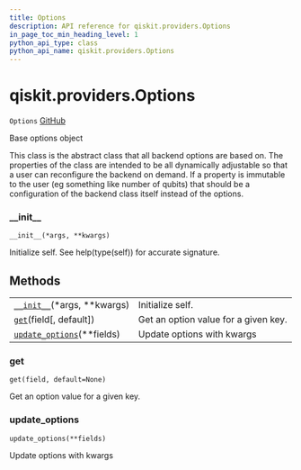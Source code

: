 ```yaml
---
title: Options
description: API reference for qiskit.providers.Options
in_page_toc_min_heading_level: 1
python_api_type: class
python_api_name: qiskit.providers.Options
---
```


<span id="qiskit-providers-options" />

# qiskit.providers.Options

<span id="qiskit.providers.Options" />

`Options` [GitHub](https://github.com/qiskit/qiskit/tree/stable/0.16/qiskit/providers/options.py "view source code")

Base options object

This class is the abstract class that all backend options are based on. The properties of the class are intended to be all dynamically adjustable so that a user can reconfigure the backend on demand. If a property is immutable to the user (eg something like number of qubits) that should be a configuration of the backend class itself instead of the options.

### \_\_init\_\_

<span id="qiskit.providers.Options.__init__" />

`__init__(*args, **kwargs)`

Initialize self. See help(type(self)) for accurate signature.

## Methods

|                                                                                                                    |                                      |
| ------------------------------------------------------------------------------------------------------------------ | ------------------------------------ |
| [`__init__`](#qiskit.providers.Options.__init__ "qiskit.providers.Options.__init__")(\*args, \*\*kwargs)           | Initialize self.                     |
| [`get`](#qiskit.providers.Options.get "qiskit.providers.Options.get")(field\[, default])                           | Get an option value for a given key. |
| [`update_options`](#qiskit.providers.Options.update_options "qiskit.providers.Options.update_options")(\*\*fields) | Update options with kwargs           |

### get

<span id="qiskit.providers.Options.get" />

`get(field, default=None)`

Get an option value for a given key.

### update\_options

<span id="qiskit.providers.Options.update_options" />

`update_options(**fields)`

Update options with kwargs

